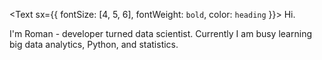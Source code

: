 <Text sx={{ fontSize: [4, 5, 6], fontWeight: `bold`, color: `heading` }}>
  Hi.
</Text>

I'm Roman - developer turned data scientist. Currently I am busy learning big data analytics, Python, and statistics. 